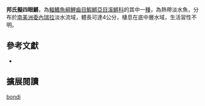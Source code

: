 {{Speciesbox 
| taxon = Anablepsoides bondi
| status = NE
| status_system = IUCN3.1
| authority =  [[Schultz|Schultz]], 1949
| synonyms = *''Rivulus bondi,Schultz, 1949''
}}
'''邦氏擬四眼鱂'''，為[[輻鰭魚綱|輻鰭魚綱]][[鯉齒目|鯉齒目]][[鰕鱂亞目|鰕鱂亞目]][[溪鱂科|溪鱂科]]的其中一[[種|種]]，為熱帶淡水魚，分布於[[南美洲|南美洲]][[委內瑞拉|委內瑞拉]]淡水流域，體長可達4公分，棲息在底中層水域，生活習性不明。
== 參考文獻 ==
*{{FishBase_species|genus=Anablepsoides|species=bondi|year=2014|month=8}}

== 擴展閱讀 ==
{{refbegin}}
{{wikispecies-inline|Anablepsoides bondi|邦氏擬四眼鱂}}
{{refend}}
{{Taxonbar|from=Q20745390}}

[[Category:擬四眼鱂屬|bondi]]


{{魚類小作品}}